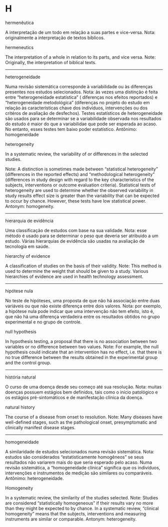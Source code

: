 # H {-}

hermenêutica

A interpretação de um todo em relação a suas partes e vice-versa. Nota: originalmente a interpretação de textos bíblicos.

hermeneutics

The interpretation of a whole in relation to its parts, and vice versa. Note: Originally, the interpretation of biblical texts.

******

heterogeneidade

Numa revisão sistemática corresponde à variabilidade ou às diferenças presentes nos estudos selecionados. Nota: às vezes uma distinção é feita entre "heterogeneidade estatística" ( diferenças nos efeitos reportados) e "heterogeneidade metodológica" (diferenças no projeto do estudo em relação às características chave dos indivíduos, intervenções ou dos critéros de avaliação de desfechos). Testes estatísticos de heterogeneidade são usados para se determinar se a variabilidade observada nos resultados do  estudo é maior do que a variabilidae que pode ser esperada ao acaso. No entanto, esses testes tem baixo poder estatístico. Antônimo: homogeneidade

heterogeneity

In a systematic review, the variability of or differences in the selected studies.

Note: A distinction is sometimes made between “statistical heterogeneity” (differences in the reported effects) and “methodological heterogeneity” (differences in study design with regard to the key characteristics of the subjects, interventions or outcome evaluation criteria). Statistical tests of heterogeneity are used to determine whether the observed variability in study results effect size is greater than the variability that can be expected to occur by chance. However, these tests have low statistical power. Antonym: homogeneity.

******

hierarquia de evidência

Uma classificação de estudos com base na sua validade. Nota: esse método é usado para se determinar o peso que deveria ser atribuido a um estudo. Várias hierarquias de evidência são usadas na avaliação de tecnologia em saúde.

hierarchy of evidence

A classification of studies on the basis of their validity.  Note: This method is used to determine the weight that should be given to a study. Various hierarchies of evidence are used in health technology assessment.

******

hipótese nula

No teste de hipóteses, uma proposta de que não há associação entre duas variáveis ou que não existe diferença entre dois valores. Nota: por exemplo, a hipótese nula pode indicar que uma intervenção não tem efeito, isto é, que não há uma diferença verdadeira entre os resultados obtidos no grupo experimental e no grupo de controle.

null hypothesis

In hypothesis testing, a proposal that there is no association between two variables or no difference between two values. Note: For example, the null hypothesis could indicate that an intervention has no effect, i.e. that there is no true difference between the results obtained in the experimental group and the control group.

******

história natural

O curso de uma doença desde seu começo até sua resolução. Nota: muitas doenças possuem estágios bem definidos, tais como o início patológico e os estágios pré-sintomáticos e de manifestação clínica da doença.

natural history

The course of a disease from onset to resolution. Note: Many diseases have well-defined stages, such as the pathological onset, presymptomatic and clinically manifest disease stages.

******

homogeneidade

A similaridade de estudos selecionados numa revisão sistemática. Nota: estudos são considerados "estatisticamente homogêneos" se seus resultados não variarem mais do que seria esperado pelo acaso. Numa revisão sistemática, a "homogeneidade clínica" significa que os indivíduos, intervenções e instrumentos de medição são similares ou comparáveis. Antônimo: heterogeneidade.

Homogeneity

In a systematic review, the similarity of the studies selected. Note: Studies are considered “statistically homogeneous” if their results vary no more than they might be expected to by chance. In a systematic review, “clinical homogeneity” means that the subjects, interventions and measuring instruments are similar or comparable. Antonym: heterogeneity.

